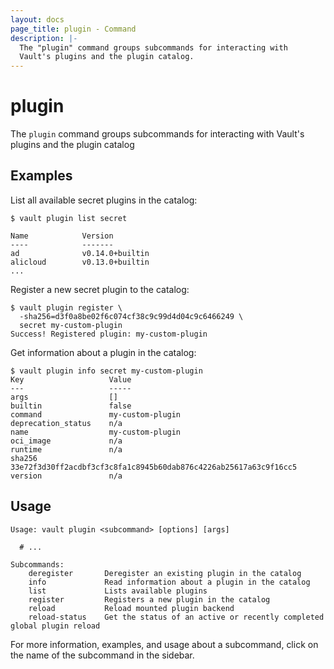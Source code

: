 ```yaml
---
layout: docs
page_title: plugin - Command
description: |-
  The "plugin" command groups subcommands for interacting with
  Vault's plugins and the plugin catalog.
---
```


# plugin

The `plugin` command groups subcommands for interacting with Vault's plugins and
the plugin catalog

## Examples

List all available secret plugins in the catalog:

```shell-session
$ vault plugin list secret

Name            Version
----            -------
ad              v0.14.0+builtin
alicloud        v0.13.0+builtin
...
```

Register a new secret plugin to the catalog:

```shell-session
$ vault plugin register \
  -sha256=d3f0a8be02f6c074cf38c9c99d4d04c9c6466249 \
  secret my-custom-plugin
Success! Registered plugin: my-custom-plugin
```

Get information about a plugin in the catalog:

```shell-session
$ vault plugin info secret my-custom-plugin
Key                   Value
---                   -----
args                  []
builtin               false
command               my-custom-plugin
deprecation_status    n/a
name                  my-custom-plugin
oci_image             n/a
runtime               n/a
sha256                33e72f3d30ff2acdbf3cf3c8fa1c8945b60dab876c4226ab25617a63c9f16cc5
version               n/a
```

## Usage

```text
Usage: vault plugin <subcommand> [options] [args]

  # ...

Subcommands:
    deregister       Deregister an existing plugin in the catalog
    info             Read information about a plugin in the catalog
    list             Lists available plugins
    register         Registers a new plugin in the catalog
    reload           Reload mounted plugin backend
    reload-status    Get the status of an active or recently completed global plugin reload
```

For more information, examples, and usage about a subcommand, click on the name
of the subcommand in the sidebar.
